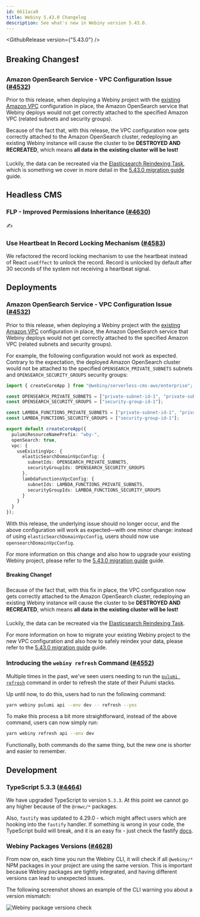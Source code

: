 ```yaml
---
id: 6611aca0
title: Webiny 5.43.0 Changelog
description: See what's new in Webiny version 5.43.0.
---
```



<GithubRelease version={"5.43.0"} />

## Breaking Changes❗

### Amazon OpenSearch Service - VPC Configuration Issue ([#4532](https://github.com/webiny/webiny-js/pull/4532))

Prior to this release, when deploying a Webiny project with the [existing Amazon VPC](https://www.webiny.com/docs/enterprise/use-existing-amazon-vpc) configuration in place, the Amazon OpenSearch service that Webiny deploys would not get correctly attached to the specified Amazon VPC (related subnets and security groups).

Because of the fact that, with this release, the VPC configuration now gets correctly attached to the Amazon OpenSearch cluster, redeploying an existing Webiny instance will cause the cluster to be **DESTROYED AND RECREATED**️, which means **all data in the existing cluster will be lost**❗

Luckily, the data can be recreated via the [Elasticsearch Reindexing Task](https://www.webiny.com/docs/core-development-concepts/background-tasks/built-in-background-tasks#elasticsearch-reindexing-task), which is something we cover in more detail in the [5.43.0 migration guide](/docs/release-notes/5.43.0/upgrade-guide) guide.

## Headless CMS

### FLP - Improved Permissions Inheritance ([#4630](https://github.com/webiny/webiny-js/pull/4630))

✍️

### Use Heartbeat In Record Locking Mechanism ([#4583](https://github.com/webiny/webiny-js/pull/4583))

We refactored the record locking mechanism to use the heartbeat instead of React `useEffect` to unlock the record.
Record is unlocked by default after 30 seconds of the system not receiving a heartbeat signal.

## Deployments

### Amazon OpenSearch Service - VPC Configuration Issue ([#4532](https://github.com/webiny/webiny-js/pull/4532))

Prior to this release, when deploying a Webiny project with the [existing Amazon VPC](https://www.webiny.com/docs/enterprise/use-existing-amazon-vpc) configuration in place, the Amazon OpenSearch service that Webiny deploys would not get correctly attached to the specified Amazon VPC (related subnets and security groups).

For example, the following configuration would not work as expected. Contrary to the expectation, the deployed Amazon OpenSearch cluster would not be attached to the specified `OPENSEARCH_PRIVATE_SUBNETS` subnets and `OPENSEARCH_SECURITY_GROUPS` security groups:

```ts apps/core/webiny.application.ts
import { createCoreApp } from "@webiny/serverless-cms-aws/enterprise";

const OPENSEARCH_PRIVATE_SUBNETS = ["private-subnet-id-1", "private-subnet-id-2"];
const OPENSEARCH_SECURITY_GROUPS = ["security-group-id-1"];

const LAMBDA_FUNCTIONS_PRIVATE_SUBNETS = ["private-subnet-id-1", "private-subnet-id-2"];
const LAMBDA_FUNCTIONS_SECURITY_GROUPS = ["security-group-id-1"];

export default createCoreApp({
  pulumiResourceNamePrefix: "wby-",
  openSearch: true,
  vpc: {
    useExistingVpc: {
      elasticSearchDomainVpcConfig: {
        subnetIds: OPENSEARCH_PRIVATE_SUBNETS,
        securityGroupIds: OPENSEARCH_SECURITY_GROUPS
      },
      lambdaFunctionsVpcConfig: {
        subnetIds: LAMBDA_FUNCTIONS_PRIVATE_SUBNETS,
        securityGroupIds: LAMBDA_FUNCTIONS_SECURITY_GROUPS
      }
    }
  }
});
```

With this release, the underlying issue should no longer occur, and the above configuration will work as expected—with one minor change: instead of using `elasticSearchDomainVpcConfig`, users should now use `opensearchDomainVpcConfig`.

For more information on this change and also how to upgrade your existing Webiny project, please refer to the [5.43.0 migration guide](/docs/release-notes/5.43.0/upgrade-guide) guide.

#### Breaking Change❗

Because of the fact that, with this fix in place, the VPC configuration now gets correctly attached to the Amazon OpenSearch cluster, redeploying an existing Webiny instance will cause the cluster to be **DESTROYED AND RECREATED**️, which means **all data in the existing cluster will be lost**❗

Luckily, the data can be recreated via the [Elasticsearch Reindexing Task](https://www.webiny.com/docs/core-development-concepts/background-tasks/built-in-background-tasks#elasticsearch-reindexing-task).

For more information on how to migrate your existing Webiny project to the new VPC configuration and also how to safely reindex your data, please refer to the [5.43.0 migration guide](/docs/release-notes/5.43.0/upgrade-guide) guide.

### Introducing the `webiny refresh` Command ([#4552](https://github.com/webiny/webiny-js/pull/4552))

Multiple times in the past, we've seen users needing to run the [`pulumi refresh`](https://www.pulumi.com/docs/iac/cli/commands/pulumi_refresh/) command in order to refresh the state of their Pulumi stacks.

Up until now, to do this, users had to run the following command:

```bash
yarn webiny pulumi api --env dev -- refresh --yes
```

To make this process a bit more straightforward, instead of the above command, users can now simply run:

```bash
yarn webiny refresh api --env dev
```

Functionally, both commands do the same thing, but the new one is shorter and easier to remember.

## Development

### TypeScript 5.3.3 ([#4464](https://github.com/webiny/webiny-js/pull/4464))

We have upgraded TypeScript to version `5.3.3`. At this point we cannot go any higher because of the `@rmwc/*` packages.

Also, `fastify` was updated to 4.29.0 - which might affect users which are hooking into the `fastify` handler. If something is wrong in your code, the TypeScript build will break, and it is an easy fix - just check the fastify [docs](https://fastify.dev/docs/v4.29.x/).

### Webiny Packages Versions ([#4628](https://github.com/webiny/webiny-js/pull/4628))

From now on, each time you run the Webiny CLI, it will check if all `@webiny/*` NPM packages in your project are using the same version. This is important because Webiny packages are tightly integrated, and having different versions can lead to unexpected issues.

The following screenshot shows an example of the CLI warning you about a version mismatch:

<Image src={samePackageVersions} alt="Webiny package versions check" />
